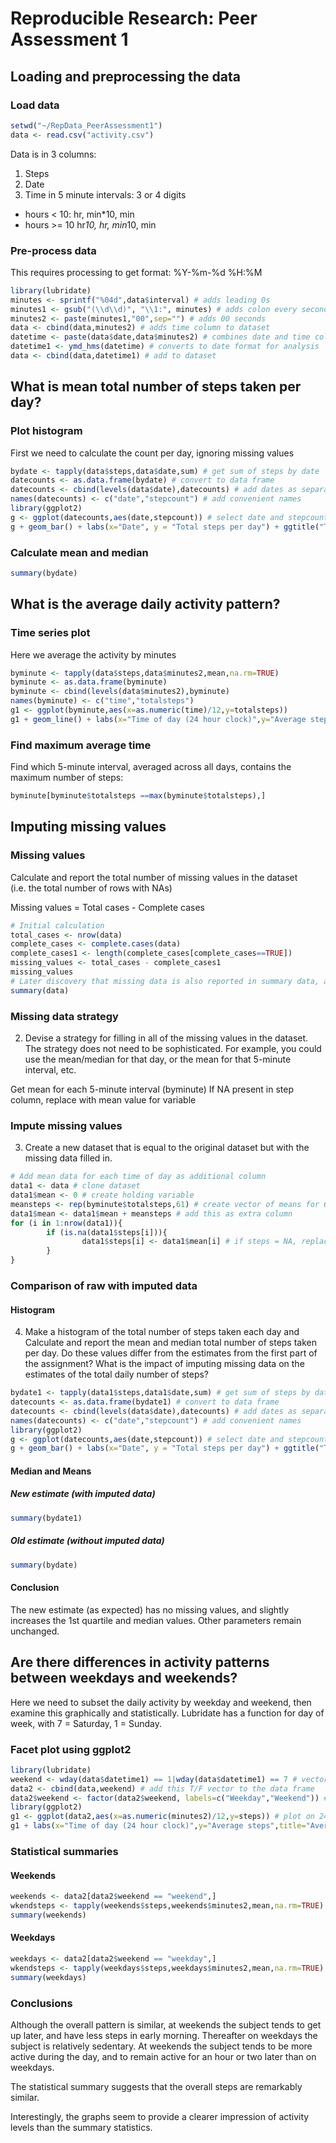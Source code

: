 # Reproducible Research: Peer Assessment 1


## Loading and preprocessing the data

### Load data
```r
setwd("~/RepData_PeerAssessment1")
data <- read.csv("activity.csv")
```
Data is in 3 columns:

1. Steps
2. Date
3. Time in 5 minute intervals: 3 or 4 digits
  * hours < 10: hr, min*10, min
  * hours >= 10 hr*10, hr, min*10, min

### Pre-process data
This requires processing to get format: %Y-%m-%d %H:%M
```r
library(lubridate)
minutes <- sprintf("%04d",data$interval) # adds leading 0s
minutes1 <- gsub("(\\d\\d)", "\\1:", minutes) # adds colon every second digit
minutes2 <- paste(minutes1,"00",sep="") # adds 00 seconds
data <- cbind(data,minutes2) # adds time column to dataset
datetime <- paste(data$date,data$minutes2) # combines date and time columns
datetime1 <- ymd_hms(datetime) # converts to date format for analysis
data <- cbind(data,datetime1) # add to dataset
```

## What is mean total number of steps taken per day?

### Plot histogram
First we need to calculate the count per day, ignoring missing values
```r
bydate <- tapply(data$steps,data$date,sum) # get sum of steps by date
datecounts <- as.data.frame(bydate) # convert to data frame
datecounts <- cbind(levels(data$date),datecounts) # add dates as separate column
names(datecounts) <- c("date","stepcount") # add convenient names
library(ggplot2)
g <- ggplot(datecounts,aes(date,stepcount)) # select date and stepcount
g + geom_bar() + labs(x="Date", y = "Total steps per day") + ggtitle("Total Steps per Day\n(1st Oct 2012 to 30th Nov 2012)") + theme(plot.title = element_text(lineheight=1, face="bold")) + theme(axis.text.x = element_text(angle = 90, hjust = 1))
```
### Calculate mean and median
```r
summary(bydate)
```

## What is the average daily activity pattern?

### Time series plot
Here we average the activity by minutes
```r
byminute <- tapply(data$steps,data$minutes2,mean,na.rm=TRUE)
byminute <- as.data.frame(byminute)
byminute <- cbind(levels(data$minutes2),byminute)
names(byminute) <- c("time","totalsteps")
g1 <- ggplot(byminute,aes(x=as.numeric(time)/12,y=totalsteps))
g1 + geom_line() + labs(x="Time of day (24 hour clock)",y="Average steps",title="Average Step Count by Time of Day")
```
### Find maximum average time
Find which 5-minute interval, averaged across all days, contains the maximum number of steps:
```r
byminute[byminute$totalsteps ==max(byminute$totalsteps),]
```

## Imputing missing values
### Missing values
Calculate and report the total number of missing values in the dataset (i.e. the total number of rows with NAs)

Missing values = Total cases - Complete cases
```r
# Initial calculation
total_cases <- nrow(data)
complete_cases <- complete.cases(data)
complete_cases1 <- length(complete_cases[complete_cases==TRUE])
missing_values <- total_cases - complete_cases1
missing_values
# Later discovery that missing data is also reported in summary data, and confirms the above calculation
summary(data)
```
### Missing data strategy
2. Devise a strategy for filling in all of the missing values in the dataset. The strategy does not need to be sophisticated. For example, you could use the mean/median for that day, or the mean for that 5-minute interval, etc.

Get mean for each 5-minute interval (byminute)
If NA present in step column, replace with mean value for variable

### Impute missing values
3. Create a new dataset that is equal to the original dataset but with the missing data filled in.

```r
# Add mean data for each time of day as additional column
data1 <- data # clone dataset
data1$mean <- 0 # create holding variable
meansteps <- rep(byminute$totalsteps,61) # create vector of means for 61 days
data1$mean <- data1$mean + meansteps # add this as extra column
for (i in 1:nrow(data1)){
        if (is.na(data1$steps[i])){
                data1$steps[i] <- data1$mean[i] # if steps = NA, replace with mean value
        }
}
```
### Comparison of raw with imputed data
#### Histogram
4. Make a histogram of the total number of steps taken each day and Calculate and report the mean and median total number of steps taken per day. Do these values differ from the estimates from the first part of the assignment? What is the impact of imputing missing data on the estimates of the total daily number of steps?

```r
bydate1 <- tapply(data1$steps,data1$date,sum) # get sum of steps by date
datecounts <- as.data.frame(bydate1) # convert to data frame
datecounts <- cbind(levels(data$date),datecounts) # add dates as separate column
names(datecounts) <- c("date","stepcount") # add convenient names
library(ggplot2)
g <- ggplot(datecounts,aes(date,stepcount)) # select date and stepcount
g + geom_bar() + labs(x="Date", y = "Total steps per day") + ggtitle("Total Steps per Day \n(1st Oct 2012 to 30th Nov 2012)\n contains imputed data") + theme(plot.title = element_text(lineheight=1, face="bold")) + theme(axis.text.x = element_text(angle = 90, hjust = 1))
```
#### Median and Means
##### New estimate (with imputed data)
```r
summary(bydate1)
```
##### Old estimate (without imputed data)
```r
summary(bydate)
```
#### Conclusion
The new estimate (as expected) has no missing values, and slightly increases the 1st quartile and median values. Other parameters remain unchanged.

## Are there differences in activity patterns between weekdays and weekends?
Here we need to subset the daily activity by weekday and weekend, then examine this graphically and statistically.
Lubridate has a function for day of week, with 7 = Saturday, 1 = Sunday.

### Facet plot using ggplot2
```r
library(lubridate)
weekend <- wday(data$datetime1) == 1|wday(data$datetime1) == 7 # vector identifying weekend
data2 <- cbind(data,weekend) # add this T/F vector to the data frame
data2$weekend <- factor(data2$weekend, labels=c("Weekday","Weekend")) # change to factor and label
library(ggplot2)
g1 <- ggplot(data2,aes(x=as.numeric(minutes2)/12,y=steps)) # plot on 24 hour clock
g1 + labs(x="Time of day (24 hour clock)",y="Average steps",title="Average Steps by Time of Day") + stat_summary(fun.y="mean",geom="line") + facet_grid(weekend~.)
```

### Statistical summaries
#### Weekends
```r
weekends <- data2[data2$weekend == "weekend",]
wkendsteps <- tapply(weekends$steps,weekends$minutes2,mean,na.rm=TRUE)
summary(weekends)
```
#### Weekdays
```r
weekdays <- data2[data2$weekend == "weekday",]
wkendsteps <- tapply(weekdays$steps,weekdays$minutes2,mean,na.rm=TRUE)
summary(weekdays)
```
### Conclusions
Although the overall pattern is similar, at weekends the subject tends to get up later, and have less steps in early morning. Thereafter on weekdays the subject is relatively sedentary. At weekends the subject tends to be more active during the day, and to remain active for an hour or two later than on weekdays.

The statistical summary suggests that the overall steps are remarkably similar.

Interestingly, the graphs seem to provide a clearer impression of activity levels than the summary statistics.
